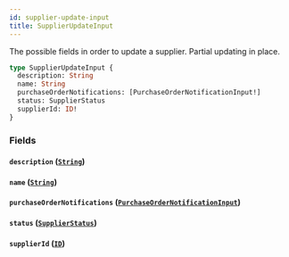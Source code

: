 ```yaml
---
id: supplier-update-input
title: SupplierUpdateInput
---
```


The possible fields in order to update a supplier. Partial updating in place.

```graphql
type SupplierUpdateInput {
  description: String
  name: String
  purchaseOrderNotifications: [PurchaseOrderNotificationInput!]
  status: SupplierStatus
  supplierId: ID!
}
```

### Fields

#### `description` ([`String`](/developers/supplier-apis/supply-api/graphql/reference/scalars/string))

#### `name` ([`String`](/developers/supplier-apis/supply-api/graphql/reference/scalars/string))

#### `purchaseOrderNotifications` ([`PurchaseOrderNotificationInput`](/developers/supplier-apis/supply-api/graphql/reference/inputs/purchase-order-notification-input))

#### `status` ([`SupplierStatus`](/developers/supplier-apis/supply-api/graphql/reference/enums/supplier-status))

#### `supplierId` ([`ID`](/developers/supplier-apis/supply-api/graphql/reference/scalars/id))
